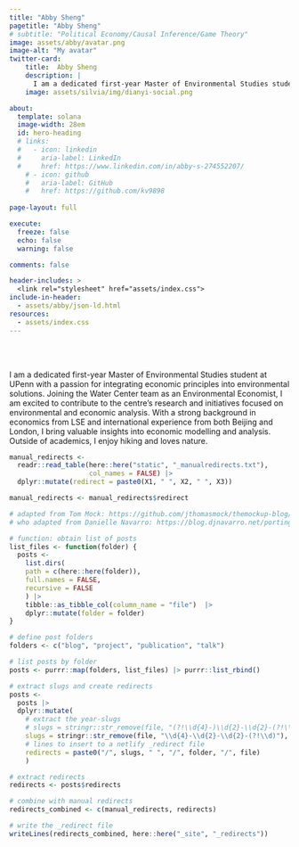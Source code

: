 ```yaml
---
title: "Abby Sheng"
pagetitle: "Abby Sheng"
# subtitle: "Political Economy/Causal Inference/Game Theory"
image: assets/abby/avatar.png
image-alt: "My avatar"
twitter-card:
    title:  Abby Sheng
    description: |
      I am a dedicated first-year Master of Environmental Studies student at UPenn with a passion for integrating economic principles into environmental solutions. Joining the Water Center team as an Environmental Economist, I am excited to contribute to the centre’s research and initiatives focused on environmental and economic analysis. With a strong background in economics from LSE and international experience from both Beijing and London, I bring valuable insights into economic modelling and analysis. Outside of academics, I enjoy hiking and loves nature.
    image: assets/silvia/img/dianyi-social.png

about:
  template: solana
  image-width: 28em
  id: hero-heading
  # links:
  #   - icon: linkedin
  #     aria-label: LinkedIn
  #     href: https://www.linkedin.com/in/abby-s-274552207/
    # - icon: github
    #   aria-label: GitHub
    #   href: https://github.com/kv9898
      
page-layout: full

execute: 
  freeze: false
  echo: false
  warning: false

comments: false

header-includes: >
  <link rel="stylesheet" href="assets/index.css">
include-in-header: 
  - assets/abby/json-ld.html
resources:
  - assets/index.css
---
```


<br><br>


::: {#hero-heading}

I am a dedicated first-year Master of Environmental Studies student at UPenn with a passion for integrating economic principles into environmental solutions. Joining the Water Center team as an Environmental Economist, I am excited to contribute to the centre’s research and initiatives focused on environmental and economic analysis. With a strong background in economics from LSE and international experience from both Beijing and London, I bring valuable insights into economic modelling and analysis. Outside of academics, I enjoy hiking and loves nature.

<!-- [READ MORE &rarr;](/about){.about-links .subtitle} -->

:::
<!-- hero-heading -->

```r

manual_redirects <-
  readr::read_table(here::here("static", "_manualredirects.txt"),
                    col_names = FALSE) |> 
  dplyr::mutate(redirect = paste0(X1, " ", X2, " ", X3))

manual_redirects <- manual_redirects$redirect
```

```r

# adapted from Tom Mock: https://github.com/jthomasmock/themockup-blog/blob/master/index.qmd#L27C1-L48C4
# who adapted from Danielle Navarro: https://blog.djnavarro.net/porting-to-quarto/#netlify-redirects

# function: obtain list of posts
list_files <- function(folder) {
  posts <-
    list.dirs(
    path = c(here::here(folder)),
    full.names = FALSE,
    recursive = FALSE
    ) |> 
    tibble::as_tibble_col(column_name = "file")  |>
    dplyr::mutate(folder = folder)
}

# define post folders
folders <- c("blog", "project", "publication", "talk")

# list posts by folder
posts <- purrr::map(folders, list_files) |> purrr::list_rbind()

# extract slugs and create redirects
posts <- 
  posts |> 
  dplyr::mutate(
    # extract the year-slugs
    # slugs = stringr::str_remove(file, "(?!\\d{4}-)\\d{2}-\\d{2}-(?!\\d)"),
    slugs = stringr::str_remove(file, "\\d{4}-\\d{2}-\\d{2}-(?!\\d)"),
    # lines to insert to a netlify _redirect file
    redirects = paste0("/", slugs, " ", "/", folder, "/", file)
    )

# extract redirects
redirects <- posts$redirects

# combine with manual redirects
redirects_combined <- c(manual_redirects, redirects)

# write the _redirect file
writeLines(redirects_combined, here::here("_site", "_redirects"))
```